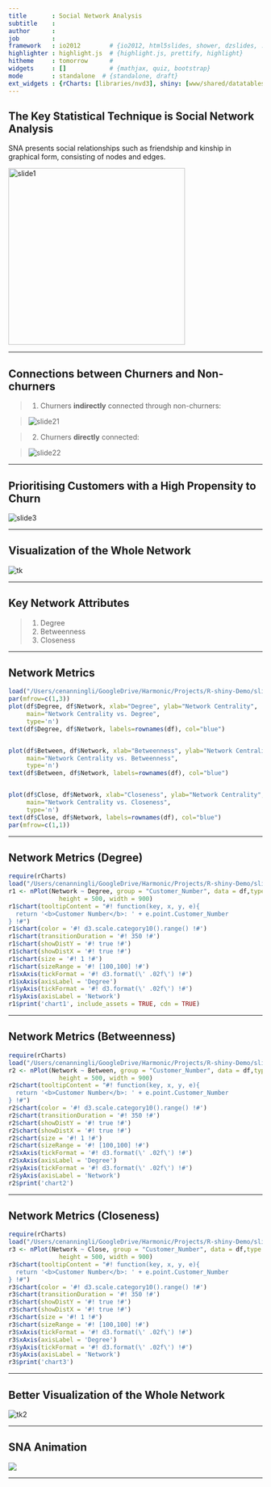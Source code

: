 ```yaml
---
title       : Social Network Analysis
subtitle    : 
author      : 
job         : 
framework   : io2012        # {io2012, html5slides, shower, dzslides, ...}
highlighter : highlight.js  # {highlight.js, prettify, highlight}
hitheme     : tomorrow      # 
widgets     : []            # {mathjax, quiz, bootstrap}
mode        : standalone  # {standalone, draft}
ext_widgets : {rCharts: [libraries/nvd3], shiny: [www/shared/datatables]}
---
```


## The Key Statistical Technique is Social Network Analysis
SNA presents social relationships such as friendship and kinship in graphical form, consisting of nodes and edges.

<img height=350 src='https://raw.githubusercontent.com/lc-ethan/SNA/master/img/slide1.png' alt='slide1'/>

<!---
<img height=350 src="https://dl.dropbox.com/u/7586336/googleVisExamples/gvisObject.png" alt="gvis object structure" />
-->

---

## Connections between Churners and Non-churners 
>  1. Churners **indirectly** connected through non-churners:

>  <div class="centered">
<img class src='https://raw.githubusercontent.com/lc-ethan/SNA/master/img/slide21.png' alt='slide21'/>
</div>

>  2. Churners **directly** connected:

>  <div class="centered">
<img src='https://raw.githubusercontent.com/lc-ethan/SNA/master/img/slide22.png' alt='slide22'/>
</div>

---

## Prioritising Customers with a High Propensity to Churn
<div class="centered">
<img src='https://raw.githubusercontent.com/lc-ethan/SNA/master/img/slide3.png' alt='slide3'/>
</div>


---

## Visualization of the Whole Network
<div class="centered">
<img src='https://raw.githubusercontent.com/lc-ethan/SNA/master/img/tk.png' alt='tk'/>
</div>


---

## Key Network Attributes
>  1. Degree
>  2. Betweenness
>  3. Closeness

---

## Network Metrics

```r
load("/Users/cenanningli/GoogleDrive/Harmonic/Projects/R-shiny-Demo/slidify_version/SNA2/friendship.rda")
par(mfrow=c(1,3))
plot(df$Degree, df$Network, xlab="Degree", ylab="Network Centrality",
     main="Network Centrality vs. Degree",
     type='n')
text(df$Degree, df$Network, labels=rownames(df), col="blue")


plot(df$Between, df$Network, xlab="Betweenness", ylab="Network Centrality",
     main="Network Centrality vs. Betweenness",
     type='n')
text(df$Between, df$Network, labels=rownames(df), col="blue")


plot(df$Close, df$Network, xlab="Closeness", ylab="Network Centrality",
     main="Network Centrality vs. Closeness",
     type='n')
text(df$Close, df$Network, labels=rownames(df), col="blue")
par(mfrow=c(1,1))
```

---

## Network Metrics (Degree)
```r
require(rCharts)
load("/Users/cenanningli/GoogleDrive/Harmonic/Projects/R-shiny-Demo/slidify_version/SNA2/friendship.rda")
r1 <- nPlot(Network ~ Degree, group = "Customer_Number", data = df,type = "scatterChart",
              height = 500, width = 900)
r1$chart(tooltipContent = "#! function(key, x, y, e){
  return '<b>Customer Number</b>: ' + e.point.Customer_Number
} !#")
r1$chart(color = '#! d3.scale.category10().range() !#')
r1$chart(transitionDuration = '#! 350 !#')
r1$chart(showDistY = '#! true !#')
r1$chart(showDistX = '#! true !#')
r1$chart(size = '#! 1 !#')
r1$chart(sizeRange = '#! [100,100] !#')
r1$xAxis(tickFormat = '#! d3.format(\' .02f\') !#')
r1$xAxis(axisLabel = 'Degree')
r1$yAxis(tickFormat = '#! d3.format(\' .02f\') !#')
r1$yAxis(axisLabel = 'Network')
r1$print('chart1', include_assets = TRUE, cdn = TRUE)
```

---

## Network Metrics (Betweenness)
```r
require(rCharts)
load("/Users/cenanningli/GoogleDrive/Harmonic/Projects/R-shiny-Demo/slidify_version/SNA2/friendship.rda")
r2 <- nPlot(Network ~ Between, group = "Customer_Number", data = df,type = "scatterChart",
              height = 500, width = 900)
r2$chart(tooltipContent = "#! function(key, x, y, e){
  return '<b>Customer Number</b>: ' + e.point.Customer_Number
} !#")
r2$chart(color = '#! d3.scale.category10().range() !#')
r2$chart(transitionDuration = '#! 350 !#')
r2$chart(showDistY = '#! true !#')
r2$chart(showDistX = '#! true !#')
r2$chart(size = '#! 1 !#')
r2$chart(sizeRange = '#! [100,100] !#')
r2$xAxis(tickFormat = '#! d3.format(\' .02f\') !#')
r2$xAxis(axisLabel = 'Degree')
r2$yAxis(tickFormat = '#! d3.format(\' .02f\') !#')
r2$yAxis(axisLabel = 'Network')
r2$print('chart2')
```

---

## Network Metrics (Closeness)
```r
require(rCharts)
load("/Users/cenanningli/GoogleDrive/Harmonic/Projects/R-shiny-Demo/slidify_version/SNA2/friendship.rda")
r3 <- nPlot(Network ~ Close, group = "Customer_Number", data = df,type = "scatterChart",
              height = 500, width = 900)
r3$chart(tooltipContent = "#! function(key, x, y, e){
  return '<b>Customer Number</b>: ' + e.point.Customer_Number
} !#")
r3$chart(color = '#! d3.scale.category10().range() !#')
r3$chart(transitionDuration = '#! 350 !#')
r3$chart(showDistY = '#! true !#')
r3$chart(showDistX = '#! true !#')
r3$chart(size = '#! 1 !#')
r3$chart(sizeRange = '#! [100,100] !#')
r3$xAxis(tickFormat = '#! d3.format(\' .02f\') !#')
r3$xAxis(axisLabel = 'Degree')
r3$yAxis(tickFormat = '#! d3.format(\' .02f\') !#')
r3$yAxis(axisLabel = 'Network')
r3$print('chart3')
```

---

## Better Visualization of the Whole Network
<div class="centered">
<img src='https://raw.githubusercontent.com/lc-ethan/SNA/master/img/tk2.png' alt='tk2'/>
</div>

---

## SNA Animation
<div class="centered">
<img src='https://raw.githubusercontent.com/lc-ethan/SNA/master/img/SNA.gif' />
</div>









---
